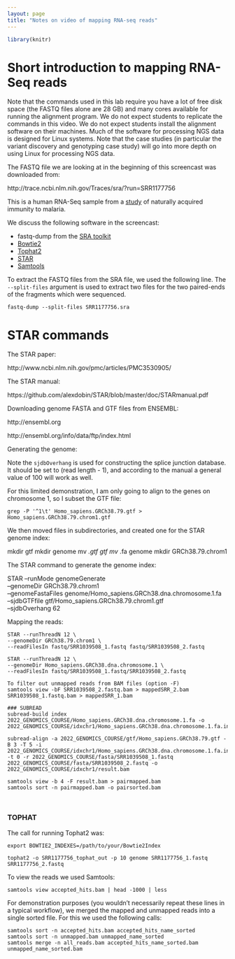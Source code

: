 ```yaml
---
layout: page
title: "Notes on video of mapping RNA-seq reads"
---
```


```r
library(knitr)

```

# Short introduction to mapping RNA-Seq reads

Note that the commands used in this lab require you have a lot of free disk space (the FASTQ files alone are 28 GB) and many cores available for running the alignment program. We do not expect students to replicate the commands in this video. We do not expect students install the alignment software on their machines. Much of the software for processing NGS data is designed for Linux systems. Note that the case studies (in particular the variant discovery and genotyping case study) will go into more depth on using Linux for processing NGS data.

The FASTQ file we are looking at in the beginning of this screencast was downloaded from:

http://trace.ncbi.nlm.nih.gov/Traces/sra/?run=SRR1177756

This is a human RNA-Seq sample from a [study](http://trace.ncbi.nlm.nih.gov/Traces/sra/?study=SRP032775) of naturally acquired immunity to malaria.

We discuss the following software in the screencast:

* fastq-dump from the [SRA toolkit](http://www.ncbi.nlm.nih.gov/Traces/sra/sra.cgi?cmd=show&f=software&m=software&s=software)
* [Bowtie2](http://bowtie-bio.sourceforge.net/bowtie2/index.shtml)
* [Tophat2](http://ccb.jhu.edu/software/tophat/index.shtml)
* [STAR](https://github.com/alexdobin/STAR)
* [Samtools](http://samtools.sourceforge.net/)



To extract the FASTQ files from the SRA file, we used the following line. The `--split-files` argument is used to extract two files for the two paired-ends of the fragments which were sequenced.

```
fastq-dump --split-files SRR1177756.sra
```
# STAR commands


The STAR paper:

http://www.ncbi.nlm.nih.gov/pmc/articles/PMC3530905/

The STAR manual:

https://github.com/alexdobin/STAR/blob/master/doc/STARmanual.pdf

Downloading genome FASTA and GTF files from ENSEMBL:

http://ensembl.org

http://ensembl.org/info/data/ftp/index.html

Generating the genome:

Note the `sjdbOverhang` is used for constructing the splice junction database. It should be set to (read length - 1), and according to the manual a general value of 100 will work as well.

For this limited demonstration, I am only going to align to the genes on chromosome 1, so I subset the GTF file:

```
grep -P '^1\t' Homo_sapiens.GRCh38.79.gtf > Homo_sapiens.GRCh38.79.chrom1.gtf
```

We then moved files in subdirectories, and created one for the STAR genome index:


mkdir gtf
mkdir genome
mv *.gtf gtf
mv *.fa genome
mkdir GRCh38.79.chrom1

The STAR command to generate the genome index:

STAR --runMode genomeGenerate \
--genomeDir GRCh38.79.chrom1 \
--genomeFastaFiles genome/Homo_sapiens.GRCh38.dna.chromosome.1.fa \
--sjdbGTFfile gtf/Homo_sapiens.GRCh38.79.chrom1.gtf \
--sjdbOverhang 62 


Mapping the reads:

```
STAR --runThreadN 12 \
--genomeDir GRCh38.79.chrom1 \
--readFilesIn fastq/SRR1039508_1.fastq fastq/SRR1039508_2.fastq

STAR --runThreadN 12 \
--genomeDir Homo_sapiens.GRCh38.dna.chromosome.1 \
--readFilesIn fastq/SRR1039508_1.fastq/SRR1039508_2.fastq

To filter out unmapped reads from BAM files (option -F)
samtools view -bF SRR1039508_2.fastq.bam > mappedSRR_2.bam
SRR1039508_1.fastq.bam > mappedSRR_1.bam
```
```
### SUBREAD
subread-build index 2022_GENOMICS_COURSE/Homo_sapiens.GRCh38.dna.chromosome.1.fa -o 2022_GENOMICS_COURSE/idxchr1/Homo_sapiens.GRCh38.dna.chromosome.1.fa.index

subread-align -a 2022_GENOMICS_COURSE/gtf/Homo_sapiens.GRCh38.79.gtf -B 3 -T 5 -i 2022_GENOMICS_COURSE/idxchr1/Homo_sapiens.GRCh38.dna.chromosome.1.fa.index -t 0 -r 2022_GENOMICS_COURSE/fasta/SRR1039508_1.fastq 2022_GENOMICS_COURSE/fasta/SRR1039508_2.fastq -o 2022_GENOMICS_COURSE/idxchr1/result.bam

samtools view -b 4 -F result.bam > pairmapped.bam
samtools sort -n pairmapped.bam -o pairsorted.bam



```


### TOPHAT
The call for running Tophat2 was:

```
export BOWTIE2_INDEXES=/path/to/your/Bowtie2Index

tophat2 -o SRR1177756_tophat_out -p 10 genome SRR1177756_1.fastq SRR1177756_2.fastq
```

To view the reads we used Samtools:
```
samtools view accepted_hits.bam | head -1000 | less
```

For demonstration purposes (you wouldn't necessarily repeat these lines in a typical workflow), we merged the mapped and unmapped reads into a single sorted file. For this we used the following calls:

```
samtools sort -n accepted_hits.bam accepted_hits_name_sorted
samtools sort -n unmapped.bam unmapped_name_sorted
samtools merge -n all_reads.bam accepted_hits_name_sorted.bam unmapped_name_sorted.bam
```

